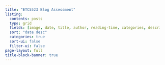 ```yaml
---
title: "ETC5523 Blog Assessment"
listing:
  contents: posts
  type: grid
  fields: [image, date, title, author, reading-time, categories, description]
  sort: "date desc"
  categories: true
  sort-ui: false
  filter-ui: false
page-layout: full
title-block-banner: true
---
```



